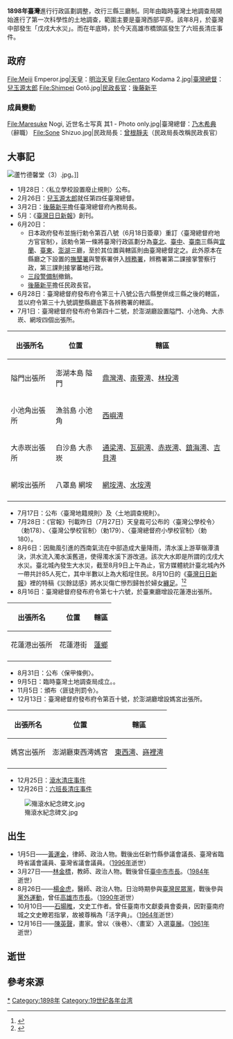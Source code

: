 {{TaiwanYearTOC|1898}}
{{Year in Taiwan|1898}}
{{NoteTA|
1=zh:庄;zh-hant:庄}}
'''1898年臺灣'''進行行政區劃調整，改行三縣三廳制。同年由臨時臺灣土地調查局開始進行了第一次科學性的土地調查，範圍主要是臺灣西部平原。該年8月，於臺灣中部發生「戊戌大水災」{{r|張|page=9}}。而在年底時，於今天高雄市橋頭區發生了六班長清庄事件。

==政府==
<gallery>
File:Meiji Emperor.jpg|[[天皇|天皇]]：[[明治天皇|明治天皇]]
File:Gentaro Kodama 2.jpg|[[臺灣總督|臺灣總督]]：[[兒玉源太郎|兒玉源太郎]]
File:Shimpei Gotō.jpg|[[總務長官|民政長官]]：[[後藤新平|後藤新平]]
</gallery>
===成員變動===
<gallery>
File:Maresuke Nogi, 近世名士写真 其1 - Photo only.jpg|臺灣總督：[[乃木希典|乃木希典]]（辭職）
File:Sone Shizuo.jpg|民政局長：[[曾根靜夫|曾根靜夫]]（民政局長改稱民政長官）
</gallery>

==大事記==
[[File:蘆竹德馨堂（3）.jpg|thumb]]。]]
*1月28日：〈私立學校設置廢止規則〉公布{{r|陳|page=188}}。
*2月26日：[[兒玉源太郎|兒玉源太郎]]就任第四任臺灣總督{{r|陳|page=188}}。
*3月2日：[[後藤新平|後藤新平]]擔任臺灣總督府內務局長{{r|陳|page=188}}。
*5月：《[[臺灣日日新報|臺灣日日新報]]》創刊{{r|陳|page=188}}。
*6月20日：
**日本政府發布並施行勅令第百八號（6月18日簽章）重訂〈臺灣總督府地方官官制〉，該勅令第一條將臺灣行政區劃分為[[臺北縣_(日治時期)|臺北]]、[[臺中縣_(日治時期)|臺中]]、[[臺南縣_(日治時期)|臺南]]三縣與[[宜蘭廳|宜蘭]]、[[臺東廳|臺東]]、[[澎湖廳|澎湖]]三廳，至於其位置與轄區則由臺灣總督定之{{r|大}}{{r|1898 官 勅108}}{{r|1898 勅108}}。此外原本在縣廳之下設置的[[撫墾署|撫墾署]]與警察署併入[[辨務署|辨務署]]，辨務署第二課接掌警察行政，第三課則接掌蕃地行政{{r|藍}}。
**[[三段警備制|三段警備制]]撤銷{{r|陳|page=188}}。
**[[後藤新平|後藤新平]]擔任民政長官{{r|陳|page=188}}。
*6月28日：臺灣總督府發布府令第三十八號公告六縣整併成三縣之後的轄區{{r|1898 府38}}，並以府令第三十九號調整縣廳底下各辨務署的轄區{{r|1898 府39}}。
*7月1日：臺灣總督府發布府令第四十二號，於澎湖廳設置隘門、小池角、大赤崁、網垵四個出張所{{r|1898 府42}}。
{|class=wikitable
|-
!出張所名!!位置!!轄區
|-
|隘門出張所
|澎湖本島 隘門
| [[鼎灣澚|鼎灣澚]]、[[南藔澚|南藔澚]]、[[林投澚|林投澚]]
|-
|小池角出張所
|漁翁島 小池角
|[[西嶼澚|西嶼澚]]
|-
|大赤崁出張所
|白沙島 大赤崁
|[[通梁澚|通梁澚]]、[[瓦硐澚|瓦硐澚]]、[[赤崁澚|赤崁澚]]、[[鎮海澚|鎮海澚]]、[[吉貝澚|吉貝澚]]
|-
|網垵出張所
|八罩島 網垵
|[[網垵澚|網垵澚]]、[[水垵澚|水垵澚]]
|-
|}
*7月17日：公布〈臺灣地籍規則〉及〈土地調查規則〉{{r|楊}}。
*7月28日：《官報》刊載昨日（7月27日）天皇裁可公布的〈臺灣公學校令〉（勅178）、〈臺灣公學校官制〉（勅179）、〈臺灣總督府小學校官制〉（勅180）{{r|1898 勅178}}{{r|1898 勅179}}{{r|1898 勅180}}。
*8月6日：因颱風引進的西南氣流在中部造成大量降雨，清水溪上游草嶺潭潰決，洪水流入濁水溪舊道，使得濁水溪下游改道{{r|張|page=9}}。該次大水即是所謂的戊戌大水災{{r|張|page=9}}。臺北城內發生大水災，截至8月9日上午為止，官方媒體統計臺北城內外一帶共計85人死亡，其中半數以上為大稻埕住民。8月10日的《[[臺灣日日新報|臺灣日日新報]]》裡的特稿《災餘誌感》將水災傷亡慘烈歸咎於婦女[[纏足|纏足]]。<ref>{{Cite journal|title=日治初期的身體政治：以纏足解放運動為中心的討論|url=https://www.slideshare.net/piguoli/ss-3761469|last=piguoli|date=2010-04-17|journal=|access-date=2019-01-01|archive-date=2019-02-11|archive-url=https://web.archive.org/web/20190211205814/https://www.slideshare.net/piguoli/ss-3761469|dead-url=no}}</ref><ref>{{Cite book|url=https://books.google.com.tw/books?id=GDJsDwAAQBAJ&pg=PT68&lpg=PT68&dq=1898%E5%B9%B48%E6%9C%886%E6%97%A5%E5%BC%B7%E7%83%88%E9%A2%B1%E9%A2%A8&source=bl&ots=8X7Zw1KSfO&sig=kGcTahceIUgZh_r10JmlO9qFiVw&hl=zh-TW&sa=X&ved=2ahUKEwjalv2x18zfAhXFXbwKHebLA-0Q6AEwAXoECAkQAQ#v=onepage&q=1898%E5%B9%B48%E6%9C%886%E6%97%A5%E5%BC%B7%E7%83%88%E9%A2%B1%E9%A2%A8&f=false|title=書寫臺灣人‧臺灣人書寫：臺灣文學的跨界對話|last=陳龍廷|first=|date=2017-12-10|publisher=五南圖書出版股份有限公司|year=|isbn=9789571194400|location=|pages=|language=zh-TW|chapter=|access-date=2019-01-01|archive-date=2019-01-02|archive-url=https://web.archive.org/web/20190102002132/https://books.google.com.tw/books?id=GDJsDwAAQBAJ&pg=PT68&lpg=PT68&dq=1898%E5%B9%B48%E6%9C%886%E6%97%A5%E5%BC%B7%E7%83%88%E9%A2%B1%E9%A2%A8&source=bl&ots=8X7Zw1KSfO&sig=kGcTahceIUgZh_r10JmlO9qFiVw&hl=zh-TW&sa=X&ved=2ahUKEwjalv2x18zfAhXFXbwKHebLA-0Q6AEwAXoECAkQAQ#v=onepage&q=1898%E5%B9%B48%E6%9C%886%E6%97%A5%E5%BC%B7%E7%83%88%E9%A2%B1%E9%A2%A8&f=false|dead-url=no}}</ref>
*8月16日：臺灣總督府發布府令第七十六號，於臺東廳增設花蓮港出張所{{r|1898 府76}}。
{|class=wikitable
|-
!出張所名!!位置!!轄區
|-
|花蓮港出張所
|花蓮港街
|[[蓮鄉|蓮鄉]]
|-
|}
*8月31日：公布〈保甲條例〉{{r|杜}}{{r|陳|page=188}}。
*9月5日：臨時臺灣土地調查局成立{{r|楊}}{{r|陳|page=188}}。。
*11月5日：頒布〈匪徒刑罰令〉{{r|杜}}{{r|陳|page=188}}。
*12月13日：臺灣總督府發布府令第百十號，於澎湖廳增設媽宮出張所{{r|1898 府110}}。
{|class=wikitable
|-
!出張所名!!位置!!轄區
|-
|媽宮出張所
|澎湖廳東西澚媽宮
|[[東西澚|東西澚]]、[[嵵裡澚|嵵裡澚]]
|-
|}
*12月25日：[[滾水清莊事件|滾水清庄事件]]
*12月26日：[[六班長清庄事件|六班長清庄事件]]
[[File:殤滾水紀念碑文.jpg|thumb]]

==出生==
* 1月5日——[[黃運金|黃運金]]，律師、政治人物。戰後出任新竹縣參議會議長、臺灣省臨時省議會議員、臺灣省議會議員。（[[1996年臺灣|1996年]]逝世）
* 3月27日——[[林金標|林金標]]，教師、政治人物。戰後曾任[[臺中市_(省轄市)|臺中市]][[臺中市市長|市長]]。（[[1984年臺灣|1984年]]逝世）
* 8月26日——[[楊金虎|楊金虎]]，醫師、政治人物。日治時期參與[[臺灣民眾黨_(1927年)|臺灣民眾黨]]，戰後參與[[黨外運動|黨外運動]]，曾任[[高雄市|高雄市]][[高雄市市長|市長]]。（[[1990年臺灣|1990年]]逝世）
* 10月10日——[[石暘睢|石暘睢]]，文史工作者。曾任臺南市文獻委員會委員，因對臺南府城之文史瞭若指掌，故被尊稱為「活字典」。（[[1964年臺灣|1964年]]逝世）
* 12月16日——[[陳英聲|陳英聲]]，畫家。曾以〈後巷〉、〈畫室〉入選[[臺灣美術展覽會|臺展]]。（[[1961年臺灣|1961年]]逝世）

== 逝世 ==

== 參考來源 ==
{{reflist|refs=
<ref name="楊">{{cite book |author=楊彥騏 |title=《台灣百年糖紀》 |publisher=貓頭鷹出版  |isbn=957-469-503-4 |pages=頁53|date=2001年7月}}</ref>
<ref name="杜">{{Cite journal||author=杜武志 |title=〈皇民化運動與臺灣文化〉|journal=《臺北文獻》|issue=直字第139期 |date=2002-03-25 |publisher=臺北市文獻委員會 |pages=頁168}}</ref>
<ref name="大">{{cite book|author=吳建昇、蔡郁蘋、杜正宇、蔡博任 |title=《大臺南的前世今生》 |publisher=臺南市政府文化局 |isbn=978-986-03-5182-8 |pages=頁188|date=2013年3月}}</ref>
<ref name="藍">{{cite book|author=藍奕青 |title=《帝國之守──日治時期臺灣的郡制與地方統治》  |publisher=國史館 |isbn=978-986-03-3033-5 |pages=頁43－46|date=2012年7月}}</ref>
<ref name="陳">{{cite book |author=陳君愷 |title=《狂飆的年代──1920年代台灣的政治、社會與文化運動》 |publisher=日創社文化  |isbn=978-986-81251-7-9 |date=2006年10月}}</ref>
<ref name="張">{{cite book |author=張素玢 |chapter=〈洪患、聚落變遷與傳說信仰──以戊戌水災為中心〉|title=《2005年彰化研究學術研討會──「濁水溪流域自然與人文研究」論文集》 |publisher=彰化縣文化局  |isbn=986-00-3353-6 |date=2005-12}}</ref>
<!--- 官報集中區 --->
<ref name="1898 官 勅108">《官報》〈勅令第百八號〉，日本內閣官報局，1898年6月20日</ref>
<ref name="1898 府38">《臺灣總督府府報》〈府令第三十八號〉，1898年6月28日</ref>
<ref name="1898 府39">《《臺灣總督府府報》〈府令第三十九號〉，1898年6月28日</ref>
<ref name="1898 勅108">《臺灣總督府府報》〈勅令第百八號〉，1898年6月30日</ref>
<ref name="1898 府42">《臺灣總督府府報》〈府令第四十二號〉，1898年7月1日</ref>
<ref name="1898 府76">《臺灣總督府府報》〈府令第七十六號〉，1898年8月16日</ref>
<ref name="1898 勅178">《臺灣總督府府報》〈勅令第百七十八號〉，1898年8月16日</ref>
<ref name="1898 勅179">《臺灣總督府府報》〈勅令第百七十九號〉，1898年8月16日</ref>
<ref name="1898 勅180">《臺灣總督府府報》〈勅令第百八十號〉，1898年8月16日</ref>
<ref name="1898 府110">《《臺灣總督府府報》〈府令第百十號〉，1898年12月13日</ref>
}}
{{各年台灣}}
[[Category:1898年台灣|*]]
[[Category:1898年|Category:1898年]]
[[Category:19世纪各年台湾|Category:19世纪各年台湾]]
